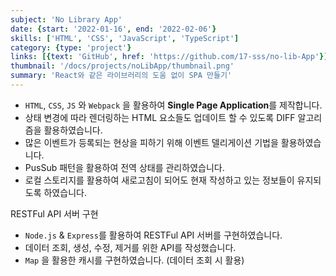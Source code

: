 ```yaml
---
subject: 'No Library App'
date: {start: '2022-01-16', end: '2022-02-06'}
skills: ['HTML', 'CSS', 'JavaScript', 'TypeScript']
category: {type: 'project'}
links: [{text: 'GitHub', href: 'https://github.com/17-sss/no-lib-App'}]
thumbnail: '/docs/projects/noLibApp/thumbnail.png'
summary: 'React와 같은 라이브러리의 도움 없이 SPA 만들기'
---
```


- `HTML`, `CSS`, `JS` 와 `Webpack` 을 활용하여 **Single Page Application**를 제작합니다.
- 상태 변경에 따라 렌더링하는 HTML 요소들도 업데이트 할 수 있도록 DIFF 알고리즘을 활용하였습니다.
- 많은 이벤트가 등록되는 현상을 피하기 위해 이벤트 델리게이션 기법을 활용하였습니다.
- PusSub 패턴을 활용하여 전역 상태를 관리하였습니다.
- 로컬 스토리지를 활용하여 새로고침이 되어도 현재 작성하고 있는 정보들이 유지되도록 하였습니다.

<Typography variant="h6">RESTFul API 서버 구현</Typography>

- `Node.js` & `Express`를 활용하여 RESTFul API 서버를 구현하였습니다.
- 데이터 조회, 생성, 수정, 제거를 위한 API를 작성했습니다.
- `Map` 을 활용한 캐시를 구현하였습니다. (데이터 조회 시 활용)